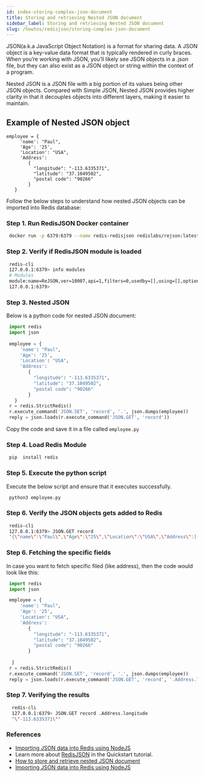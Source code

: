 ```yaml
---
id: index-storing-complex-json-document
title: Storing and retrieving Nested JSON document
sidebar_label: Storing and retrieving Nested JSON document
slug: /howtos/redisjson/storing-complex-json-document
---
```


JSON(a.k.a JavaScript Object Notation) is a format for sharing data. A JSON object is a key-value data format that is typically rendered in curly braces. When you’re working with JSON, you’ll likely see JSON objects in a .json file, but they can also exist as a JSON object or string within the context of a program.

Nested JSON is a JSON file with a big portion of its values being other JSON objects. Compared with Simple JSON, Nested JSON provides higher clarity in that it decouples objects into different layers, making it easier to maintain. 


## Example of Nested JSON object

```
employee = {
     'name': "Paul",
     'Age': '25',
     'Location': "USA",
     'Address':
        {
          "longitude": "-113.6335371",
          "latitude": "37.1049502",
          "postal code": "90266"
        }
   }
```

Follow the below steps to understand how nested JSON objects can be imported into Redis database:


### Step 1. Run RedisJSON Docker container


 ```bash
  docker run -p 6379:6379 --name redis-redisjson redislabs/rejson:latest
 ```


### Step 2. Verify if RedisJSON module is loaded


 ```bash
  redis-cli
  127.0.0.1:6379> info modules
  # Modules
  module:name=ReJSON,ver=10007,api=1,filters=0,usedby=[],using=[],options=[]
  127.0.0.1:6379> 
 ```

### Step 3. Nested JSON 

Below is a python code for nested JSON document:


```python
 import redis
 import json
 
 employee = {
     'name': "Paul",
     'Age': '25',
     'Location': "USA",
     'Address': 
        {
          "longitude": "-113.6335371",
          "latitude": "37.1049502",
          "postal code": "90266"
        }
   }
 r = redis.StrictRedis()
 r.execute_command('JSON.SET', 'record', '.', json.dumps(employee))
 reply = json.loads(r.execute_command('JSON.GET', 'record'))
``` 

Copy the code and save it in a file called ```employee.py```

### Step 4. Load Redis Module

 ```bash
  pip  install redis
 ```

### Step 5. Execute the python script

Execute the below script and ensure that it executes successfully.


```bash
 python3 employee.py
```



### Step 6. Verify the JSON objects gets added to Redis


 ```bash
  redis-cli
  127.0.0.1:6379> JSON.GET record
  "{\"name\":\"Paul\",\"Age\":\"25\",\"Location\":\"USA\",\"Address\":[{\"longitude\":\"-113.6335371\",\"latitude\":\"37.1049502\",\"postal code\":\"90266\"}]}"
 ```
 

### Step 6. Fetching the specific fields

In case you want to fetch specific filed (like address), then the code would look like this:


```python
 import redis
 import json

 employee = {
     'name': "Paul", 
     'Age': '25', 
     'Location': "USA",
     'Address': 
        {
          "longitude": "-113.6335371",
          "latitude": "37.1049502",
          "postal code": "90266"
        }
              
  }
 r = redis.StrictRedis()
 r.execute_command('JSON.SET', 'record', '.', json.dumps(employee))
 reply = json.loads(r.execute_command('JSON.GET', 'record', '.Address.longitude'))
```


### Step 7. Verifying the results


```bash
  redis-cli
  127.0.0.1:6379> JSON.GET record .Address.longitude
  "\"-113.6335371\""
```

### References

- [Importing JSON data into Redis using NodeJS](/howtos/redisjson/using-nodejs)
- Learn more about [RedisJSON](https://oss.redislabs.com/redisjson/) in the Quickstart tutorial.
- [How to store and retrieve nested JSON document](/howtos/redisjson/storing-complex-json-document)
- [Importing JSON data into Redis using NodeJS](/howtos/redisjson/using-nodejs)

